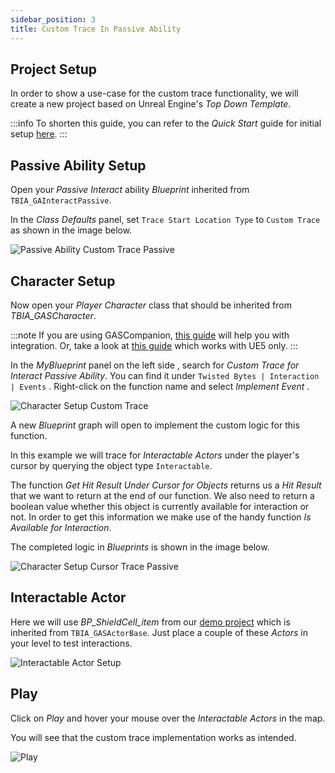 ```yaml
---
sidebar_position: 3
title: Custom Trace In Passive Ability
---
```



## Project Setup

In order to show a use-case for the custom trace functionality, we will create a new project based on Unreal Engine's *Top Down Template*.

:::info
To shorten this guide, you can refer to the *Quick Start* guide for initial setup [here](/docs/quick-start/using-passive).
:::

## Passive Ability Setup

Open your *Passive Interact* ability *Blueprint* inherited from `TBIA_GAInteractPassive`.

In the *Class Defaults* panel, set `Trace Start Location Type` to `Custom Trace`<Step text="1"/> as shown in the image below.

![Passive Ability Custom Trace Passive](_static/img/custom_trace/01_ability_passive.png)

## Character Setup

Now open your *Player Character* class that should be inherited from *TBIA_GASCharacter*.

:::note
If you are using GASCompanion, [this guide](/docs/integration_guides/gas-companion) will help you with integration.
Or, take a look at [this guide](/docs/integration_guides/unreal-engine-5-plugins) which works with UE5 only.
:::

In the *MyBlueprint* panel on the left side <Step text="1"/>, search for *Custom Trace for Interact Passive Ability*.
You can find it under `Twisted Bytes | Interaction | Events` <Step text="2"/>.
Right-click on the function name and select *Implement Event* <Step text="3"/>.

![Character Setup Custom Trace](_static/img/custom_trace/02_custom_trace_passive.png)

A new *Blueprint* graph will open to implement the custom logic for this function.

In this example we will trace for *Interactable Actors* under the player's cursor by querying the object type `Interactable`.

The function *Get Hit Result Under Cursor for Objects* returns us a *Hit Result* that we want to return at the end of our function.
We also need to return a boolean value whether this object is currently available for interaction or not. In order to get this
information we make use of the handy function *Is Available for Interaction*.

The completed logic in *Blueprints* is shown in the image below.

![Character Setup Cursor Trace Passive](_static/img/custom_trace/03_cursor_trace_passive.png)

## Interactable Actor

Here we will use *BP_ShieldCell_item* from our [demo project](https://drive.google.com/drive/folders/1I7TXOPM-9tHABdhWqy58TAR6-lenSy1E?usp=sharing)
which is inherited from `TBIA_GASActorBase`. Just place a couple of these *Actors* in your level to test interactions.

![Interactable Actor Setup](_static/img/custom_trace/04_place_in_level.png)

## Play

Click on *Play* and hover your mouse over the *Interactable Actors* in the map.

You will see that the custom trace implementation works as intended.

![Play](_static/img/custom_trace/05_play_passive.png)